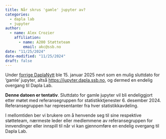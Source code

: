 ```yaml
---
title: Når skrus 'gamle' jupyter av?
categories:
  - dapla lab
  - jupyter
author:
  - name: Alex Crozier
    affiliation: 
      - name: A200 Støtteteam
        email: akc@ssb.no
date: "11/25/2024"
date-modified: "11/25/2024"
draft: false
---
```


Under [forrige DaplaNytt](../2024-11-20-daplanytt-nov/index.qmd) ble 15. januar 2025 nevt som en mulig sluttdato for 'gamle' jupyter, altså [https://jupyter.dapla.ssb.no](https://jupyter.dapla.ssb.no), og dermed en endelig overgang til Dapla Lab.

**Denne datoen er tentativ**. Sluttdato for gamle jupyter vil bli endeliggjort etter møtet med referansegruppen for statistikktjenester 6. desember 2024. Referansegruppen har representanter fra hver statistikkavdeling.

I mellomtiden ber vi brukere om å henvende seg til sine respektive støtteteam, nærmeste leder eller medlemmene av referansegruppen for innvendinger eller innspill til når vi kan gjennomføre en endelig overgang til Dapla Lab.